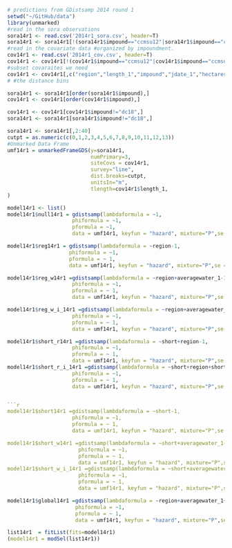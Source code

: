 ```r
# predictions from GDistsamp 2014 round 1
setwd("~/GitHub/data")
library(unmarked)
#read in the sora observations
sora14r1 <- read.csv('2014r1_sora.csv', header=T)
sora14r1 <- sora14r1[!(sora14r1$impound=="ccmsu12"|sora14r1$impound=="ccmsu2"|sora14r1$impound=="ccmsu1"|sora14r1$impound=="ts2a"|sora14r1$impound=="ts4a"|sora14r1$impound=="ts6a"|sora14r1$impound=="ts8a"|sora14r1$impound=="kt2"|sora14r1$impound=="kt5"|sora14r1$impound=="kt5"|sora14r1$impound=="kt6"|sora14r1$impound=="kt9"),]
#read in the covariate data #organized by impoundment.
cov14r1 <- read.csv('2014r1_cov.csv', header=T)
cov14r1 <- cov14r1[!(cov14r1$impound=="ccmsu12"|cov14r1$impound=="ccmsu2"|cov14r1$impound=="ccmsu1"|cov14r1$impound=="ts2a"|cov14r1$impound=="ts4a"|cov14r1$impound=="ts6a"|cov14r1$impound=="ts8a"|cov14r1$impound=="kt2"|cov14r1$impound=="kt5"|cov14r1$impound=="kt5"|cov14r1$impound=="kt6"|cov14r1$impound=="kt9"),]
#subset covaraites we need
cov14r1 <- cov14r1[,c("region","length_1","impound","jdate_1","hectares","area", "treat","int","short","averagewater_1")]
# #the distance bins

sora14r1 <- sora14r1[order(sora14r1$impound),]
cov14r1 <- cov14r1[order(cov14r1$impound),]

cov14r1 <- cov14r1[cov14r1$impound!="dc18",]
sora14r1 <- sora14r1[sora14r1$impound!="dc18",]

sora14r1 <- sora14r1[,2:40]
cutpt = as.numeric(c(0,1,2,3,4,5,6,7,8,9,10,11,12,13)) 
#Unmarked Data Frame
umf14r1 = unmarkedFrameGDS(y=sora14r1, 
                           numPrimary=3,
                           siteCovs = cov14r1,
                           survey="line", 
                           dist.breaks=cutpt,  
                           unitsIn="m", 
                           tlength=cov14r1$length_1,
)
```

```r

model14r1 <- list()
model14r1$null14r1 = gdistsamp(lambdaformula = ~1, 
                     phiformula = ~1, 
                     pformula = ~1,
                     data = umf14r1, keyfun = "hazard", mixture="P",se = T, output="abund")

model14r1$reg14r1 = gdistsamp(lambdaformula = ~region-1, 
                    phiformula = ~1, 
                    pformula = ~ 1,
                    data = umf14r1, keyfun = "hazard", mixture="P",se = T, output="abund")
```
```r


model14r1$reg_w14r1 =gdistsamp(lambdaformula = ~region+averagewater_1-1, 
                     phiformula = ~1, 
                     pformula = ~ 1,
                     data = umf14r1, keyfun = "hazard", mixture="P",se = T, output="abund")

model14r1$reg_w_i_14r1 =gdistsamp(lambdaformula = ~region+averagewater_1+region*averagewater_1-1, 
                     phiformula = ~1, 
                     pformula = ~ 1,
                     data = umf14r1, keyfun = "hazard", mixture="P",se = T, output="abund")
```
```r
model14r1$short_r14r1 =gdistsamp(lambdaformula = ~short+region-1, 
                     phiformula = ~1, 
                     pformula = ~ 1,
                     data = umf14r1, keyfun = "hazard", mixture="P",se = T, output="abund")
model14r1$short_r_i_14r1 =gdistsamp(lambdaformula = ~short+region+short*region-1, 
                     phiformula = ~1, 
                     pformula = ~ 1,
                     data = umf14r1, keyfun = "hazard", mixture="P",se = T, output="abund")


```r
model14r1$short14r1 =gdistsamp(lambdaformula = ~short-1, 
                     phiformula = ~1, 
                     pformula = ~ 1,
                     data = umf14r1, keyfun = "hazard", mixture="P",se = T, output="abund")

model14r1$short_w14r1 =gdistsamp(lambdaformula = ~short+averagewater_1-1, 
                       phiformula = ~1, 
                       pformula = ~ 1,
                       data = umf14r1, keyfun = "hazard", mixture="P",se = T, output="abund")
model14r1$short_w_i_14r1 =gdistsamp(lambdaformula = ~short+averagewater_1+short*averagewater_1-1, 
                       phiformula = ~1, 
                       pformula = ~ 1,
                       data = umf14r1, keyfun = "hazard", mixture="P",se = T, output="abund")
```
```r
model14r1$global14r1 =gdistsamp(lambdaformula = ~region+averagewater_1+short+region*averagewater_1+averagewater_1*short+region*short+region*averagewater_1*short-1, 
                      phiformula = ~1, 
                      pformula = ~ 1,
                      data = umf14r1, keyfun = "hazard", mixture="P",se = T, output="abund")

```
```r

list14r1  = fitList(fits=model14r1)
(model14r1 = modSel(list14r1))

```
